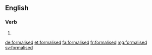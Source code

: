 ==English==

===Verb===
{{head|en|verb form}}

# {{en-past of|formalise}}

[[de:formalised]]
[[et:formalised]]
[[fa:formalised]]
[[fr:formalised]]
[[mg:formalised]]
[[sv:formalised]]